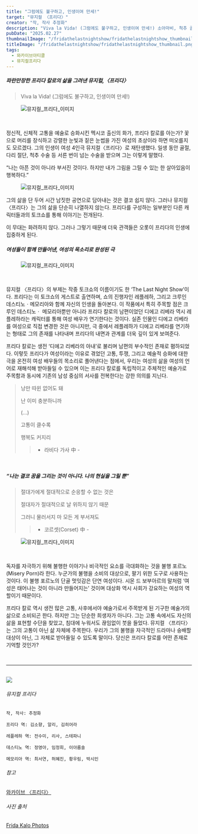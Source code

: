 ```yaml
---
title: "그럼에도 불구하고, 인생이여 만세!"
target: "뮤지컬 〈프리다〉"
creator: "작, 작사 추정화"
description: "Viva la Vida! (그럼에도 불구하고, 인생이여 만세!) 소아마비, 척추 골절, 다리 절단 등 수많은 역경을 예술로 승화시킨 화가, 프리다 칼로. 그의 삶을 담은 뮤지컬 〈프리다〉"
pubDate: "2025.02.27"
thumbnailImage: "/fridathelastnightshow/fridathelastnightshow_thumbnail.png"
titleImage: "/fridathelastnightshow/fridathelastnightshow_thumbnail.png"
tags:
  - 와카이브아티클
  - 뮤지컬프리다
---
```


##### 파란만장한 프리다 칼로의 삶을 그려낸 뮤지컬,〈프리다〉

> Viva la Vida! (그럼에도 불구하고, 인생이여 만세!)

<figure class="">
  <img
    src="/fridathelastnightshow/fridathelastnightshow_content1.png"
    alt="뮤지컬_프리다_이미지"
  />
</figure>

<br />

정신적, 신체적 고통을 예술로 승화시킨 멕시코 출신의 화가, 프리다 칼로를 아는가? 꽃으로 머리를 장식하고 강렬한 눈빛과 짙은 눈썹을 가진 여성의 초상이라 하면 떠오를지도 모르겠다. 그의 인생이 여성 4인극 뮤지컬〈프리다〉로 재탄생했다. 일생 동안 골절, 다리 절단, 척추 수술 등 서른 번이 넘는 수술을 받으며 그는 이렇게 말했다.

“나는 아픈 것이 아니라 부서진 것이다. 하지만 내가 그림을 그릴 수 있는 한 살아있음이 행복하다.”

<figure class="full-width">
  <img
    src="/fridathelastnightshow/fridathelastnightshow_content2.png"
    alt="뮤지컬_프리다_이미지"
  />
</figure>

그의 삶을 단 두어 시간 남짓한 공연으로 담아내는 것은 결코 쉽지 않다. 그러나 뮤지컬 〈프리다〉는 그의 삶을 단순히 나열하지 않는다. 프리다를 구성하는 일부분인 다른 캐릭터들과의 토크쇼를 통해 이야기는 전개된다.

이 무대는 화려하지 않다. 그러나 그렇기 때문에 더욱 관객들은 오롯이 프리다의 인생에 집중하게 된다.

##### 여성들이 함께 만들어낸, 여성의 목소리로 완성된 극

<figure class="">
  <img
    src="/fridathelastnightshow/fridathelastnightshow_content3.png"
    alt="뮤지컬_프리다_이미지"
  />
</figure>

<br />

뮤지컬 〈프리다〉의 부제는 작중 토크쇼의 이름이기도 한 ‘The Last Night Show’이다. 프리다는 이 토크쇼의 게스트로 출연하며, 쇼의 진행자인 레플레하, 그리고 크루인 데스티노ㆍ메모리아와 함께 자신의 인생을 돌아본다. 이 작품에서 특히 주목할 점은 크루인 데스티노ㆍ 메모리아뿐만 아니라 프리다 칼로의 남편이었던 디에고 리베라 역시 레플레하라는 캐릭터를 통해 여성 배우가 연기한다는 것이다. 실존 인물인 디에고 리베라를 여성으로 직접 변경한 것은 아니지만, 극 중에서 레플레하가 디에고 리베라를 연기하는 형태로 그의 존재를 나타내며 프리다의 내면과 관계를 더욱 깊이 있게 보여준다.

프리다 칼로는 생전 ‘디에고 리베라의 아내’로 불리며 남편의 부수적인 존재로 폄하되었다. 이렇듯 프리다가 여성이라는 이유로 겪었던 고통, 투쟁, 그리고 예술적 승화에 대한 극을 온전히 여성 배우들의 목소리로 풀어낸다는 점에서, 우리는 여성의 삶을 여성의 언어로 재해석해 받아들일 수 있으며 이는 프리다 칼로를 독립적이고 주체적인 예술가로 주목함과 동시에 기존의 남성 중심의 서사를 전복한다는 강한 의의를 지닌다.

> 낭만 따윈 없어도 돼
>
> 난 이미 충분하니까
>
> (…)
>
> 고통이 클수록
>
> 행복도 커지리
>
> > - 라비다 가사 中 -

<br />

##### “나는 결코 꿈을 그리는 것이 아니다. 나의 현실을 그릴 뿐”

> 절대가에게 절대적으로 순응할 수 없는 것은
>
> 절대자가 절대적으로 날 위하지 않기 때문
>
> 그러니 물러서지 마 모든 게 부서져도
>
> > - 코르셋(Corset) 中 -

<figure class="">
  <img
    src="/fridathelastnightshow/fridathelastnightshow_cover.png"
    alt="뮤지컬_프리다_이미지"
  />
</figure>

<br />

독자를 자극하기 위해 불행한 이야기나 비극적인 요소를 극대화하는 것을 불행 포르노(Misery Porn)라 한다. 누군가의 불행을 소비의 대상으로, 팔기 위한 도구로 사용하는 것이다. 이 불행 포르노의 단골 멋잇감은 단연 여성이다. 시몬 드 보부아르의 말처럼 ‘여성은 태어나는 것이 아니라 만들어지는’ 것이며 대상화 역시 사회가 강요하는 여성의 역할이기 때문이다.

프리다 칼로 역시 생전 많은 고통, 사후에서야 예술가로서 주목받게 된 기구한 예술가의 삶으로 소비되곤 한다. 하지만 그는 단순한 희생자가 아니다. 그는 고통 속에서도 자신의 삶을 표현할 수단을 찾았고, 침대에 누워서도 끊임없이 붓을 들었다. 뮤지컬 〈프리다〉는 그의 고통이 아닌 삶 자체에 주목한다. 우리가 그의 불행을 자극적인 드라마나 숭배할 대상이 아닌, 그 자체로 받아들일 수 있도록 말이다. 당신은 프리다 칼로를 어떤 존재로 기억할 것인가?

<br />

---

<br />

<div class="target_introduce">
  <img src="/fridathelastnightshow/fridathelastnightshow_cover.png" />

  <div>
    <h6>뮤지컬 프리다</h6>

    작, 작사: 추정화

    프리다 역: 김소향, 알리, 김히어라

    레플레하 역: 전수미, 리사, 스테파니

    데스티노 역: 정영아, 임정희, 이아름솔

    메모리아 역: 최서연, 허혜진, 황우림, 박시인

  </div>
</div>

<div class="relations">
  <h6>참고</h6>
  <a href="https://www.womynarchive.com?s=프리다" target="_blank">
    와카이브 〈프리다〉
  </a>
  <br />
  <h6>사진 출처</h6>
  <a href="https://www.fridakahlo.org/frida-kahlo-photos.jsp" target="_blank">
    Frida Kalo Photos
  </a>
</div>
